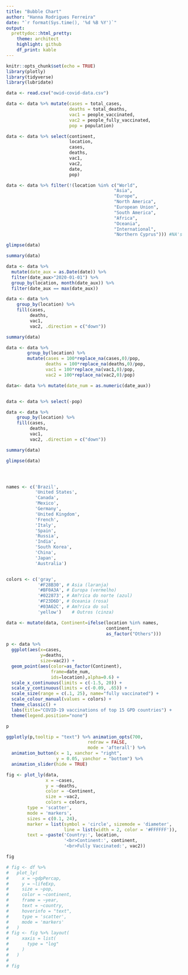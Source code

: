 ```yaml
---
title: "Bubble Chart"
author: "Hanna Rodrigues Ferreira"
date: "`r format(Sys.time(), '%d %B %Y')`"
output: 
  prettydoc::html_pretty:
    theme: architect
    highlight: github
    df_print: kable
---
```


```r

knitr::opts_chunk$set(echo = TRUE)
library(plotly)
library(tidyverse)
library(lubridate)

```



```r

data <- read.csv("owid-covid-data.csv")

data <- data %>% mutate(cases = total_cases, 
                        deaths = total_deaths,
                        vac1 = people_vaccinated,
                        vac2 = people_fully_vaccinated,
                        pop = population)

data <- data %>% select(continent,
                        location,
                        cases,
                        deaths,
                        vac1,
                        vac2,
                        date,
                        pop)

data <- data %>% filter(!(location %in% c("World",
                                         "Asia",
                                         "Europe",
                                         "North America",
                                         "European Union",
                                         "South America",
                                         "Africa",
                                         "Oceania",
                                         "International",
                                         "Northern Cyprus"))) #NA's

glimpse(data)

```

```r

summary(data)

```

```r

data <- data %>%
  mutate(date_aux = as.Date(date)) %>%
  filter(date_aux>"2020-01-01") %>%
  group_by(location, month(date_aux)) %>%
  filter(date_aux == max(date_aux))

data <- data %>%
    group_by(location) %>%
    fill(cases,
         deaths,
         vac1,
         vac2, .direction = c("down"))

```

```r

summary(data)

```

```r

data <- data %>%
        group_by(location) %>%
        mutate(cases = 100*replace_na(cases,0)/pop,
               deaths = 100*replace_na(deaths,0)/pop,
               vac1 = 100*replace_na(vac1,0)/pop,
               vac2 = 100*replace_na(vac2,0)/pop)

data<- data %>% mutate(date_num = as.numeric(date_aux))


data <- data %>% select(-pop)

data <- data %>%
    group_by(location) %>%
    fill(cases,
         deaths,
         vac1,
         vac2, .direction = c("down"))

```

```r

summary(data)

```

```r

glimpse(data)

```


```r



```

```r



```

```r

```

```r

names <- c('Brazil',
           'United States',
           'Canada',
           'Mexico',
           'Germany',
           'United Kingdom',
           'French',
           'Italy',
           'Spain',
           'Russia',
           'India',
           'South Korea',
           'China',
           'Japan',
           'Australia')


colors <- c('gray',
            '#F28B30', # Asia (laranja)
            '#BF0A3A', # Europa (vermelho)
            '#022873', # Am?rica do norte (azul)
            '#F23D6D', # Oceania (rosa)    
            '#03A62C', # Am?rica do sul
            'yellow')    # Outros (cinza)

```


```r

data <- mutate(data, Continent=ifelse(location %in% names,
                                      continent,
                                      as_factor("Others")))

```

```r

p <- data %>%
  ggplot(aes(x=cases,
             y=deaths,
             size=vac2)) +
  geom_point(aes(color=as_factor(Continent),
                 frame=date_num,
                 ids=location),alpha=0.6) +
  scale_x_continuous(limits = c(-1.5, 20)) +
  scale_y_continuous(limits = c(-0.09, .65)) +
  scale_size(range = c(.1, 25), name="fully vaccinated") +
  scale_colour_manual(values = colors) +
  theme_classic() +
  labs(title="COVID-19 vaccinations of top 15 GPD countries") +
  theme(legend.position="none")


```

```r

p

```

```r

ggplotly(p,tooltip = "text") %>% animation_opts(700,
                               redraw = FALSE,
                               mode = 'afterall') %>%
  animation_button(x = 1, xanchor = "right",
                   y = 0.05, yanchor = "bottom") %>% 
  animation_slider(hide = TRUE)

```


```r

fig <- plot_ly(data,
               x = ~cases,
               y = ~deaths,
               color = ~Continent,
               size = ~vac2,
               colors = colors,
        type = 'scatter',
        mode = 'markers',
        sizes = c(0.1, 24),
        marker = list(symbol = 'circle', sizemode = 'diameter',
                      line = list(width = 2, color = '#FFFFFF')),
        text = ~paste('Country:', location,
                      '<br>Continent:', continent,
                      '<br>Fully Vaccinated:', vac2))

fig

```

```r

# fig <- df %>%
#   plot_ly(
#     x = ~gdpPercap, 
#     y = ~lifeExp, 
#     size = ~pop, 
#     color = ~continent, 
#     frame = ~year, 
#     text = ~country, 
#     hoverinfo = "text",
#     type = 'scatter',
#     mode = 'markers'
#   )
# fig <- fig %>% layout(
#     xaxis = list(
#       type = "log"
#     )
#   )
# 
# fig
  


```
